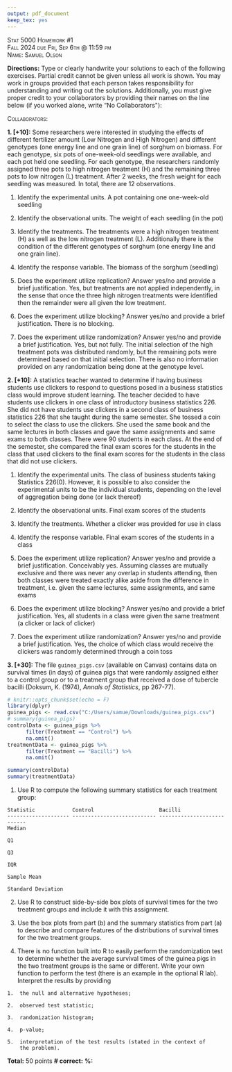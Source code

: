 ```yaml
---
output: pdf_document
keep_tex: yes 
---
```


[Stat 5000]{.smallcaps}
[Homework #1]{.smallcaps}\
[Fall 2024]{.smallcaps}
[due Fri, Sep 6th @ 11:59 pm]{.smallcaps}\
[Name: Samuel Olson]{.smallcaps} \

**Directions:** Type or clearly handwrite your solutions to each of the following exercises. Partial credit cannot be given unless all work is shown. You may work in groups provided that each person takes responsibility for understanding and writing out the solutions. Additionally, you must give proper credit to your collaborators by providing their names on the line below (if you worked alone, write "No Collaborators\"):\

[Collaborators: ]{.smallcaps}\

**1. [+10]:** Some researchers were interested in studying the effects of different fertilizer amount (Low Nitrogen and High Nitrogen) and different genotypes (one energy line and one grain line) of sorghum on biomass. For each genotype, six pots of one-week-old seedlings were available, and each pot held one seedling. For each genotype, the researchers randomly assigned three pots to high nitrogen treatment (H) and the remaining three pots to low nitrogen (L) treatment. After 2 weeks, the fresh weight for each seedling was measured. In total, there are 12 observations.

  1.  Identify the experimental units.
    A pot containing one one-week-old seedling
  
  2.  Identify the observational units.
    The weight of each seedling (in the pot)
  
  3.  Identify the treatments.
    The treatments were a high nitrogen treatment (H) as well as the low nitrogen treatment (L). Additionally there is the condition of the different genotypes of sorghum (one energy line and one grain line). 
  
  4.  Identify the response variable.
    The biomass of the sorghum (seedling)
  
  5.  Does the experiment utilize replication? Answer yes/no and provide a brief justification.
    Yes, but treatments are not applied independently, in the sense that once the three high nitrogen treatments were identified then the remainder were all given the low treatment. 
  
  6.  Does the experiment utilize blocking? Answer yes/no and provide a brief justification.
  There is no blocking. 
  
  7.  Does the experiment utilize randomization? Answer yes/no and provide a brief justification.
  Yes, but not fully. The initial selection of the high treatment pots was distributed randomly, but the remaining pots were determined based on that initial selection. There is also no information provided on any randomization being done at the genotype level.

**2. [+10]:** A statistics teacher wanted to determine if having business students use clickers to respond to questions posed in a business statistics class would improve student learning. The teacher decided to have students use clickers in one class of introductory business statistics 226. She did not have students use clickers in a second class of business statistics 226 that she taught during the same semester. She tossed a coin to select the class to use the clickers. She used the same book and the same lectures in both classes and gave the same assignments and same exams to both classes. There were 90 students in each class. At the end of the semester, she compared the final exam scores for the students in the class that used clickers to the final exam scores for the students in the class that did not use clickers.

  1.  Identify the experimental units.
    The class of business students taking Statistics 226(0). However, it is possible to also consider the experimental units to be the individual students, depending on the level of aggregation being done (or lack thereof)  
  
  2.  Identify the observational units.
    Final exam scores of the students
  
  3.  Identify the treatments.
    Whether a clicker was provided for use in class
  
  4.  Identify the response variable.
        Final exam scores of the students in a class 
  
  5.  Does the experiment utilize replication? Answer yes/no and provide a brief justification.
  Conceivably yes. Assuming classes are mutually exclusive and there was never any overlap in students attending, then both classes were treated exactly alike aside from the difference in treatment, i.e. given the same lectures, same assignments, and same exams 
  
  6.  Does the experiment utilize blocking? Answer yes/no and provide a brief justification.
  Yes, all students in a class were given the same treatment (a clicker or lack of clicker)
  
  7.  Does the experiment utilize randomization? Answer yes/no and provide a brief justification.
  Yes, the choice of which class would receive the clickers was randomly determined through a coin toss

**3. [+30]:** The file `guinea_pigs.csv` (available on Canvas) contains data on survival times (in days) of guinea pigs that were randomly assigned either to a control group or to a treatment group that received a dose of tubercle bacilli (Doksum, K. (1974), *Annals of Statistics*, pp 267-77).

```r
# knitr::opts_chunk$set(echo = F)
library(dplyr)
guinea_pigs <- read.csv("C:/Users/samue/Downloads/guinea_pigs.csv")
# summary(guinea_pigs)
controlData <- guinea_pigs %>% 
      filter(Treatment == "Control") %>% 
      na.omit()
treatmentData <- guinea_pigs %>% 
      filter(Treatment == "Bacilli") %>% 
      na.omit()

summary(controlData)
summary(treatmentData)
```

  1.  Use R to compute the following summary statistics for each treatment group:

    Statistic            Control                     Bacilli 
    -------------------- --------------------------- ---------------------------
    Median                                           
                                                     
    Q1                                               
                                                     
    Q3                                               
                                                     
    IQR                                              
                                                     
    Sample Mean                                      
                                                     
    Standard Deviation   

  2.  Use R to construct side-by-side box plots of survival times for the two treatment groups and include it with this assignment.
  
  3.  Use the box plots from part (b) and the summary statistics from part (a) to describe and compare features of the distributions of survival times for the two treatment groups.
  
  4.  There is no function built into R to easily perform the randomization test to determine whether the average survival times of the guinea pigs in the two treatment groups is the same or different. Write your own function to perform the test (there is an example in the optional R lab). Interpret the results by providing

    1.  the null and alternative hypotheses;
    
    2.  observed test statistic;
    
    3.  randomization histogram;
    
    4.  p-value;
    
    5.  interpretation of the test results (stated in the context of
        the problem).

**Total:** 50 points **\# correct:** **%:**


